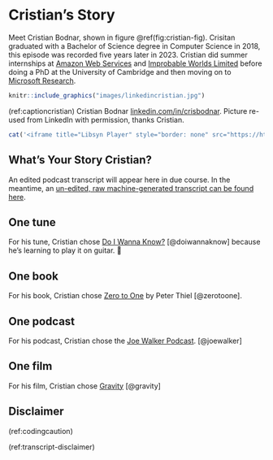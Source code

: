 # Cristian's Story {#cristian}

Meet Cristian Bodnar, shown in figure \@ref(fig:cristian-fig). Crisitan graduated with a Bachelor of Science degree in Computer Science in 2018, this episode was  recorded five years later in 2023. Cristian did summer internships at [Amazon Web Services](https://en.wikipedia.org/wiki/Amazon_Web_Services) and [Improbable Worlds Limited](https://en.wikipedia.org/wiki/Improbable_(company))  before doing a PhD at the University of Cambridge and then moving on to [Microsoft Research](https://en.wikipedia.org/wiki/Microsoft_Research).

```r
knitr::include_graphics("images/linkedincristian.jpg")
```
(ref:captioncristian) Cristian Bodnar [linkedin.com/in/crisbodnar](https://www.linkedin.com/in/crisbodnar/). Picture re-used from LinkedIn with permission, thanks Cristian.

```r
cat('<iframe title="Libsyn Player" style="border: none" src="https://html5-player.libsyn.com/embed/episode/id/32350182/height/90/theme/custom/thumbnail/yes/direction/forward/render-playlist/no/custom-color/000000/" height="90" width="100%" scrolling="no"  allowfullscreen="" webkitallowfullscreen="true" mozallowfullscreen="true" allowfullscreen="true" msallowfullscreen="true" style="border: none;"></iframe>')
```

## What's Your Story Cristian? {#cristian-story}

An edited podcast transcript will appear here in due course. In the meantime, an [un-edited, raw machine-generated transcript can be found here](https://github.com/dullhunk/cdyf/blob/master/raw-transcript-cristian.md).

## One tune {#cristian-tune}

For his tune, Cristian chose [Do I Wanna Know?](https://en.wikipedia.org/wiki/Do_I_Wanna_Know%3F) [@doiwannaknow] because he's learning to play it on guitar. 🎸


## One book {#cristian-podcast}

For his book, Cristian chose [Zero to One](https://en.wikipedia.org/wiki/Zero_to_One) by Peter Thiel [@zerotoone]. 

## One podcast {#cristian-book}

For his podcast, Cristian chose the [Joe Walker Podcast](https://josephnoelwalker.com/). [@joewalker]

## One film {#cristian-film}

For his film, Cristian chose [Gravity](https://en.wikipedia.org/wiki/Gravity_(2013_film)) [@gravity]

## Disclaimer  


::: {.rmdcaution}

(ref:codingcaution)

(ref:transcript-disclaimer)  

:::
